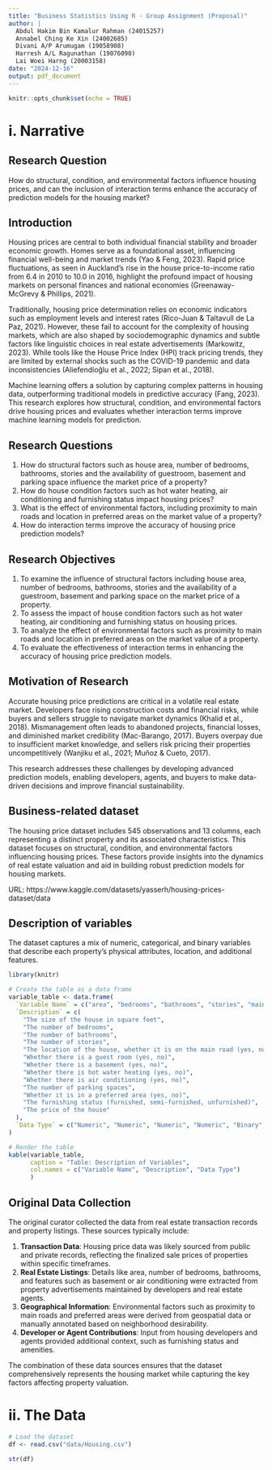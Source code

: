 ```yaml
---
title: "Business Statistics Using R - Group Assignment (Proposal)"
author: |
  Abdul Hakim Bin Kamalur Rahman (24015257)  
  Annabel Ching Ke Xin (24002685)  
  Divani A/P Arumugam (19058908)  
  Harresh A/L Ragunathan (19076090)  
  Lai Woei Harng (20003158)
date: "2024-12-16"
output: pdf_document
---
```


```r
knitr::opts_chunk$set(echo = TRUE)
```

# i. Narrative
## Research Question
How do structural, condition, and environmental factors influence housing prices, and can the inclusion of interaction terms enhance the accuracy of prediction models for the housing market?

## Introduction
Housing prices are central to both individual financial stability and broader economic growth. Homes serve as a foundational asset, influencing financial well-being and market trends (Yao & Feng, 2023). Rapid price fluctuations, as seen in Auckland's rise in the house price-to-income ratio from 6.4 in 2010 to 10.0 in 2016, highlight the profound impact of housing markets on personal finances and national economies (Greenaway-McGrevy & Phillips, 2021). 
 
Traditionally, housing price determination relies on economic indicators such as employment levels and interest rates (Rico-Juan & Taltavull de La Paz, 2021). However, these fail to account for the complexity of housing markets, which are also shaped by sociodemographic dynamics and subtle factors like linguistic choices in real estate advertisements (Markowitz, 2023). While tools like the House Price Index (HPI) track pricing trends, they are limited by external shocks such as the COVID-19 pandemic and data inconsistencies (Aliefendioğlu et al., 2022; Sipan et al., 2018). 
 
Machine learning offers a solution by capturing complex patterns in housing data, outperforming traditional models in predictive accuracy (Fang, 2023). This research explores how structural, condition, and environmental factors drive housing prices and evaluates whether interaction terms improve machine learning models for prediction.

## Research Questions
1. How do structural factors such as house area, number of bedrooms, bathrooms, stories and the availability of guestroom, basement and parking space influence the market price of a property? 
2. How do house condition factors such as hot water heating, air conditioning and furnishing status impact housing prices? 
3. What is the effect of environmental factors, including proximity to main roads and location in preferred areas on the market value of a property? 
4. How do interaction terms improve the accuracy of housing price prediction models?

## Research Objectives
1. To examine the influence of structural factors including house area, number of bedrooms, bathrooms, stories and the availability of a guestroom, basement and parking space on the market price of a property. 
2. To assess the impact of house condition factors such as hot water heating, air conditioning and furnishing status on housing prices. 
3. To analyze the effect of environmental factors such as proximity to main roads and location in preferred areas on the market value of a property. 
4. To evaluate the effectiveness of interaction terms in enhancing the accuracy of housing price prediction models.

## Motivation of Research
Accurate housing price predictions are critical in a volatile real estate market. Developers face rising construction costs and financial risks, while buyers and sellers struggle to navigate market dynamics (Khalid et al., 2018). Mismanagement often leads to abandoned projects, financial losses, and diminished market credibility (Mac-Barango, 2017). Buyers overpay due to insufficient market knowledge, and sellers risk pricing their properties uncompetitively (Wanjiku et al., 2021; Muñoz & Cueto, 2017). 

This research addresses these challenges by developing advanced prediction models, enabling developers, agents, and buyers to make data-driven decisions and improve financial sustainability.

## Business-related dataset
The housing price dataset includes 545 observations and 13 columns, each representing a distinct property and its associated characteristics. This dataset focuses on structural, condition, and environmental factors influencing housing prices. These factors provide insights into the dynamics of real estate valuation and aid in building robust prediction models for housing markets. 

URL: https://www.kaggle.com/datasets/yasserh/housing-prices-dataset/data

## Description of variables
The dataset captures a mix of numeric, categorical, and binary variables that describe each property's physical attributes, location, and additional features.

```r
library(knitr)

# Create the table as a data frame
variable_table <- data.frame(
  `Variable Name` = c("area", "bedrooms", "bathrooms", "stories", "main road", "guestroom", "basement", "hot water heating", "air conditioning", "parking", "preferarea", "furnishing status", "price"),
  `Description` = c(
    "The size of the house in square feet",
    "The number of bedrooms",
    "The number of bathrooms",
    "The number of stories",
    "The location of the house, whether it is on the main road (yes, no)",
    "Whether there is a guest room (yes, no)",
    "Whether there is a basement (yes, no)",
    "Whether there is hot water heating (yes, no)",
    "Whether there is air conditioning (yes, no)",
    "The number of parking spaces",
    "Whether it is in a preferred area (yes, no)",
    "The furnishing status (furnished, semi-furnished, unfurnished)",
    "The price of the house"
  ),
  `Data Type` = c("Numeric", "Numeric", "Numeric", "Numeric", "Binary", "Binary", "Binary", "Binary", "Binary", "Numeric","Binary", "Categorical", "Numeric")
)

# Render the table
kable(variable_table,
      caption = "Table: Description of Variables", 
      col.names = c("Variable Name", "Description", "Data Type")
      )
```

## Original Data Collection
The original curator collected the data from real estate transaction records and property listings. These sources typically include: 

1. **Transaction Data**: Housing price data was likely sourced from public and private records, reflecting the finalized sale prices of properties within specific timeframes. 
2. **Real Estate Listings**: Details like area, number of bedrooms, bathrooms, and features such as basement or air conditioning were extracted from property advertisements maintained by developers and real estate agents. 
3. **Geographical Information**: Environmental factors such as proximity to main roads and preferred areas were derived from geospatial data or manually annotated based on neighborhood desirability. 
4. **Developer or Agent Contributions**: Input from housing developers and agents provided additional context, such as furnishing status and amenities. 

The combination of these data sources ensures that the dataset comprehensively represents the housing market while capturing the key factors affecting property valuation.

# ii. The Data
```r
# Load the dataset
df <- read.csv("data/Housing.csv")
```

```r
str(df)
```